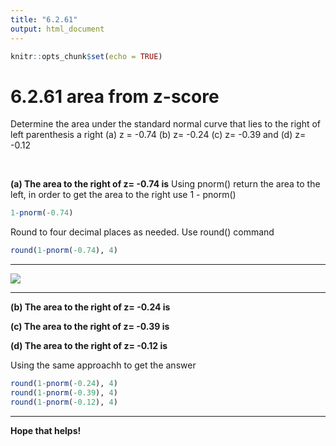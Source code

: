 ```yaml
---
title: "6.2.61"
output: html_document
---
```


```r
knitr::opts_chunk$set(echo = TRUE)
```

# 6.2.61 area from z-score{-}
Determine the area under the standard normal curve that lies to the right of left parenthesis a right (a) z = -0.74 (b) z= -0.24 (c) z= -0.39 and (d) z= -0.12

<br/>

**(a) The area to the right of z= -0.74 is**
Using pnorm() return the area to the left, in order to get the area to the right use 1 - pnorm()
```r
1-pnorm(-0.74)
```
Round to four decimal places as needed.
Use round() command
```r
round(1-pnorm(-0.74), 4)
```
<hr />
![](https://raw.githubusercontent.com/sileaderwt/MTH1320-UMSL/main/Image%2BData/6.2.61/6.2.61%20image.png)
<hr/>
**(b) The area to the right of z= -0.24 is**

**(c) The area to the right of z= -0.39 is**

**(d) The area to the right of z= -0.12 is**

Using the same approachh to get the answer
```r
round(1-pnorm(-0.24), 4)
round(1-pnorm(-0.39), 4)
round(1-pnorm(-0.12), 4)
```
<hr/>
**Hope that helps!**